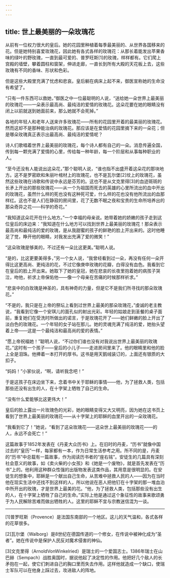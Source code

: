 ```yaml
---
---
---
```

title: 世上最美丽的一朵玫瑰花
---






从前有一位权力很大的皇后。她的花园里种植着每季最美丽的、从世界各国移来的花。但是她特别喜爱玫瑰花，因此她有各式各样的玫瑰花：从那长着能发出苹果香味的绿叶的野玫瑰，一直到最可爱的、普罗旺斯[1]的玫瑰，样样都有。它们爬上宫殿的墙壁，攀着圆柱和窗架，伸进走廊，一直长到所有大殿的天花板上去，这些玫瑰有不同的香味、形状和色彩。

但是这些大殿里充满了忧虑和悲哀。皇后躺在病床上起不来，御医宣称她的生命没有希望了。

“只有一件东西可以救她，”御医之中一位最聪明的人说，“送给她一朵世界上最美丽的玫瑰花——一朵表示最高尚、最纯洁的爱情的玫瑰花。这朵花要在她的眼睛没有闭上以前就送到她面前来，那么她就不会死掉。”

各地的年轻人和老年人送来许多玫瑰花——所有的花园里开着的最美丽的玫瑰花。然而这却不是那种能治病的玫瑰花。那应该是在爱情的花园里摘下来的一朵花；但是哪朵玫瑰真正表示出最高尚、最纯洁的爱情呢？

诗人们歌唱着世界上最美丽的玫瑰花，每个诗人都有自己的一朵。消息传遍全国，传到每一颗充满了爱情的心里，传给每一种年龄，每一个阶层和从事每种职业的人。

“至今还没有人能说出这朵花，”那个聪明人说，“谁也指不出盛开着这朵花的那块地方。这不是罗密欧和朱丽叶棺材上的玫瑰花，也不是瓦尔堡[2]坟上的玫瑰花，虽然这些玫瑰在诗歌和传说中永远是芬芳的。这也不是从文克里得[3]的血迹斑斑的长矛上开出的那些玫瑰花——从一个为祖国而死去的英雄的心里所流出的血中开出的玫瑰花，虽然什么样的死也没有这种死可爱，什么样的花也没有他所流出的血那样红。这也不是人们在静寂的房间里，花了无数不眠之夜和宝贵的生命所培养出的那朵奇异之花——科学的奇花。”

“我知道这朵花开在什么地方。”一个幸福的母亲说。她带着她的娇嫩的孩子走到这位皇后的床边来：“我知道在什么地方可以找到世界上最美丽的玫瑰花！那朵表示最高尚和最纯洁的爱的玫瑰，是从我甜蜜的孩子的鲜艳的脸上开出来的。这时他睡足了觉，睁开他的眼睛，对我发出充满了爱的微笑！”

“这朵玫瑰是够美的，不过还有一朵比这更美。”聪明人说。

“是的，比这更要美得多，”另一个女人说，“我曾经看到过一朵，再没有任何一朵开得比这更高尚、更纯洁的花，不过它像庚申玫瑰的花瓣，白得没有血色。我看到它在皇后的脸上开出来。她取下了她的皇冠，她在悲哀的长夜里抱着她的病孩子哭泣，吻他，祈求上帝保佑他——像一个母亲在苦痛的时候那样祈求。”

“悲哀中的白玫瑰是神圣的，具有神奇的力量，但是它不是我们所寻找的那朵玫瑰花。”

“不是的，我只是在上帝的祭坛上看到过世界上最美的那朵玫瑰花，”虔诚的老主教说，“我看到它像一个安琪儿的面孔似的射出光彩。年轻的姑娘走到圣餐的桌子面前，重复她们在受洗时所做出的诺言，于是玫瑰花开了——她们鲜嫩的脸上开出了淡白色的玫瑰花。一个年轻的女子站在那儿。她的灵魂充满了纯洁的爱，她抬头望着上帝——这是一个最纯洁和最高尚的爱的表情。”

“愿上帝祝福她！”聪明人说，“不过你们谁也没有对我说出世界上最美丽的玫瑰花。”这时有一个孩子——皇后的小儿子——走进房间里来了。他的眼睛里和他的脸上全是泪珠。他捧着一本打开的厚书。这书是用天鹅绒装订的，上面还有银质的大扣子。

“妈妈！”小家伙说，“啊，请听我念吧！”

于是这孩子在床边坐下来，念着书中关于耶稣的事情——他，为了拯救人类，包括那些还没有出生的人，在十字架上牺牲了自己的生命。

“没有什么爱能够比这更伟大！”

皇后的脸上露出一片玫瑰色的光彩，她的眼睛变得又大又明亮，因为她在这书页上看到了世界上最美丽的玫瑰花——从十字架上的耶稣的血里开出的一朵玫瑰花。

“我看到它了！”她说，“看到了这朵玫瑰花——这朵世上最美丽的玫瑰花——的人，永远不会死亡！”

这篇故事于1852年发表在《丹麦大众历书》上。在旧时的丹麦，“历书”就像中国过去的“皇历”一样，每家都有一本，作为日常生活参考之用。所不同的是，丹麦的“历书”中总载有一篇故事，作为阅读历书者的“座右铭”。安徒生的几篇具有深刻社会意义的故事，如《卖火柴的小女孩》和《她是一个废物》，就是首先发表在“历书”上的。他利用这种群众性强的出版物发表这类作品，其用意是很明显的。在安徒生的想象中，耶稣是一个献出自己生命，从苦难中拯救人民的人——因为在当时他在现实生活中还找不到这样的人，所以他说在恶人把他钉在十字架的那一堆血泊中所开出的玫瑰，才是世界上最美的花。“他，为了拯救人类，包括那些没有出生的人，在十字架上牺牲了自己的生命。”实际上他是通过这个象征性的故事来歌颂勇于为人民解除苦难而做出牺牲的人。这里的耶稣不宜与宗教迷信混为一谈。



***



[1]普罗旺斯（Provence）是法国东南部的一个地区。这儿的天气温和，各式各样的花草很多。

[2]瓦尔堡（Walborg）是8世纪在德国传道的一个修女，在传说中被神化成为“圣者”。她在传说中是保护人民反对魔术侵害的神仙。

[3]文克里得（ArnoldVonWinkelried）是瑞士的一个爱国志士。1386年瑞士在山巴赫（Sempach）战胜奥国时，据说他起了决定性的作用。他把好几个敌人的长矛抱在一起，使它们刺进自己的胸口里而失去作用。这样他就造成一个缺口，使瑞士军队可以在他身上踩过去，攻进敌人的阵地。
